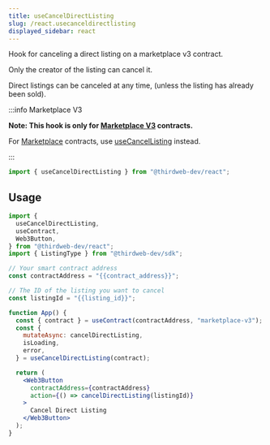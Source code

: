 ---
title: useCancelDirectListing
slug: /react.usecanceldirectlisting
displayed_sidebar: react
---

Hook for canceling a direct listing on a marketplace v3 contract.

Only the creator of the listing can cancel it.

Direct listings can be canceled at any time, (unless the listing has already been sold).

:::info Marketplace V3

**Note: This hook is only for [Marketplace V3](https://thirdweb.com/thirdweb.eth/MarketplaceV3) contracts.**

For [Marketplace](https://thirdweb.com/thirdweb.eth/Marketplace)
contracts, use [useCancelListing](/react/react.usecancellisting) instead.

:::

```jsx
import { useCancelDirectListing } from "@thirdweb-dev/react";
```

## Usage

```jsx
import {
  useCancelDirectListing,
  useContract,
  Web3Button,
} from "@thirdweb-dev/react";
import { ListingType } from "@thirdweb-dev/sdk";

// Your smart contract address
const contractAddress = "{{contract_address}}";

// The ID of the listing you want to cancel
const listingId = "{{listing_id}}";

function App() {
  const { contract } = useContract(contractAddress, "marketplace-v3");
  const {
    mutateAsync: cancelDirectListing,
    isLoading,
    error,
  } = useCancelDirectListing(contract);

  return (
    <Web3Button
      contractAddress={contractAddress}
      action={() => cancelDirectListing(listingId)}
    >
      Cancel Direct Listing
    </Web3Button>
  );
}
```
